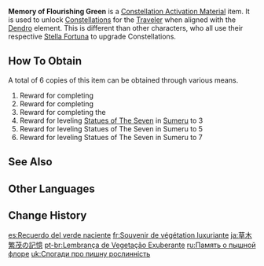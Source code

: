 {{Item Infobox
|id           = 000913
|image        = Item Memory of Flourishing Green.png
|type         = Constellation Activation Materials
|group        = Memories
|quality      = 5
|description  = The missing star from the Talents of a Dendro-aligned Traveler.
|source1      = [[Sumeru]] [[Archon Quest]] Reward
|source2      = [[Sumeru]] [[Statue of The Seven]]
}}
'''Memory of Flourishing Green''' is a [[Constellation Activation Material]] item. It is used to unlock [[Constellation]]s for the [[Traveler]] when aligned with the [[Dendro]] element. This is different than other characters, who all use their respective [[Stella Fortuna]] to upgrade Constellations.

==How To Obtain==
A total of 6 copies of this item can be obtained through various means.
# Reward for completing {{Quest|The Morn a Thousand Roses Brings}}
# Reward for completing {{Quest|King Deshret and the Three Magi}}
# Reward for completing the {{Quest|Where the Boat of Consciousness Lies}}
# Reward for leveling [[Statues of The Seven]] in [[Sumeru]] to 3
# Reward for leveling Statues of The Seven in Sumeru to 5
# Reward for leveling Statues of The Seven in Sumeru to 7

==See Also==
{{Items by Category List|Memories}}

==Other Languages==
{{Other Languages
|en        = Memory of Flourishing Green
|zhs       = 草木繁茂的记忆
|zhs_rm    = Cǎomù Fánmào de Jìyì
|zht       = 草木繁茂的記憶
|zht_rm    = Cǎomù Fánmào de Jìyì
|zh_tl     = Memories of Flourishing Plants
|ja        = 草木繁茂の記憶
|ja_rm     = Soumoku Hanmo no Kioku
|ja_tl     = Memories of Flourishing Plants
|ko        = 무성한 초목의 기억
|ko_rm     = Museonghan Chomok-ui Gieok
|ko_tl     = Memories of Luxuriant Vegetation
|es        = Recuerdo del verde naciente
|es_tl     = Memory of the Nascent Green
|fr        = Souvenir de végétation luxuriante
|fr_tl     = Memory of Luxuriant Vegetation
|ru        = Память о пышной флоре
|ru_tl     = Memory of Luxuriant Flora
|th        = Memory of Flourishing Green
|vi        = Ký Ức Cây Cỏ Tươi Tốt
|vi_tl     = 
|de        = Erinnerung der prachtvollen Wälder
|de_tl     = Memory of Magnificent Forests
|id        = Memory of Flourishing Green
|pt        = Lembrança de Vegetação Exuberante
|pt_tl     = 
|tr        = Yemyeşil Doğanın Hatırası
|tr_tl     = Memory of Green Nature
|it        = Memoria del verde lussureggiante
|it_tl     = Memory of Lush Green
}}

==Change History==
{{Change History|3.0}}

[[es:Recuerdo del verde naciente]]
[[fr:Souvenir de végétation luxuriante]]
[[ja:草木繁茂の記憶]]
[[pt-br:Lembrança de Vegetação Exuberante]]
[[ru:Память о пышной флоре]]
[[uk:Спогади про пишну рослинність]]